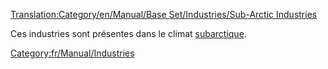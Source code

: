[[Translation:Category/en/Manual/Base Set/Industries/Sub-Arctic Industries]]

Ces industries sont présentes dans le climat [[fr/Manual/Climat#subarctique|subarctique]].

[[Category:fr/Manual/Industries]]